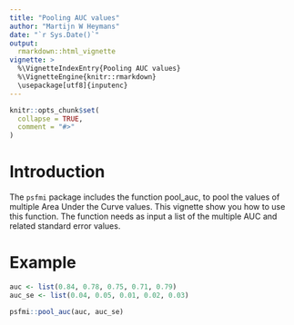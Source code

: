 ```yaml
---
title: "Pooling AUC values"
author: "Martijn W Heymans"
date: "`r Sys.Date()`"
output:
  rmarkdown::html_vignette
vignette: >
  %\VignetteIndexEntry{Pooling AUC values}
  %\VignetteEngine{knitr::rmarkdown}
  \usepackage[utf8]{inputenc}
---
```


```r
knitr::opts_chunk$set(
  collapse = TRUE,
  comment = "#>"
)
```

# Introduction

The `psfmi` package includes the function pool_auc, to pool the values of multiple
Area Under the Curve values. This vignette show you how to use this function. The function
needs as input a list of the multiple AUC and related standard error values.

# Example

```r

auc <- list(0.84, 0.78, 0.75, 0.71, 0.79)
auc_se <- list(0.04, 0.05, 0.01, 0.02, 0.03)

psfmi::pool_auc(auc, auc_se)

```  

